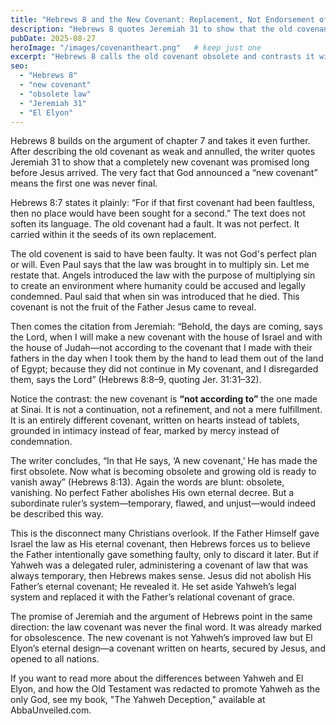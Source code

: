 ```yaml
---
title: "Hebrews 8 and the New Covenant: Replacement, Not Endorsement of the Old Covenant"
description: "Hebrews 8 quotes Jeremiah 31 to show that the old covenant was flawed and fading, while the new covenant is radically different. This is not fulfillment of Yahweh’s law but the unveiling of El Elyon’s relational promise."
pubDate: 2025-08-27
heroImage: "/images/covenantheart.png"   # keep just one
excerpt: "Hebrews 8 calls the old covenant obsolete and contrasts it with a new covenant written on hearts. Why would the eternal Father author a system He would later replace? The answer lies in distinguishing Yahweh’s covenant from El Elyon’s promise."
seo:
  - "Hebrews 8"
  - "new covenant"
  - "obsolete law"
  - "Jeremiah 31"
  - "El Elyon"
---
```



Hebrews 8 builds on the argument of chapter 7 and takes it even further. After describing the old covenant as weak and annulled, the writer quotes Jeremiah 31 to show that a completely new covenant was promised long before Jesus arrived. The very fact that God announced a “new covenant” means the first one was never final.  

Hebrews 8:7 states it plainly: “For if that first covenant had been faultless, then no place would have been sought for a second.” The text does not soften its language. The old covenant had a fault. It was not perfect. It carried within it the seeds of its own replacement.  

The old covenent is said to have been faulty. It was not God's perfect plan or will. Even Paul says that the law was brought in to multiply sin. Let me restate that. Angels introduced the law with the purpose of multiplying sin to create an environment where humanity could be accused and legally condemned. Paul said that when sin was introduced that he died. This covenant is not the fruit of the Father Jesus came to reveal.

Then comes the citation from Jeremiah: “Behold, the days are coming, says the Lord, when I will make a new covenant with the house of Israel and with the house of Judah—not according to the covenant that I made with their fathers in the day when I took them by the hand to lead them out of the land of Egypt; because they did not continue in My covenant, and I disregarded them, says the Lord” (Hebrews 8:8–9, quoting Jer. 31:31–32).  

Notice the contrast: the new covenant is **“not according to”** the one made at Sinai. It is not a continuation, not a refinement, and not a mere fulfillment. It is an entirely different covenant, written on hearts instead of tablets, grounded in intimacy instead of fear, marked by mercy instead of condemnation.  

The writer concludes, “In that He says, ‘A new covenant,’ He has made the first obsolete. Now what is becoming obsolete and growing old is ready to vanish away” (Hebrews 8:13). Again the words are blunt: obsolete, vanishing. No perfect Father abolishes His own eternal decree. But a subordinate ruler’s system—temporary, flawed, and unjust—would indeed be described this way.  

This is the disconnect many Christians overlook. If the Father Himself gave Israel the law as His eternal covenant, then Hebrews forces us to believe the Father intentionally gave something faulty, only to discard it later. But if Yahweh was a delegated ruler, administering a covenant of law that was always temporary, then Hebrews makes sense. Jesus did not abolish His Father’s eternal covenant; He revealed it. He set aside Yahweh’s legal system and replaced it with the Father’s relational covenant of grace.  

The promise of Jeremiah and the argument of Hebrews point in the same direction: the law covenant was never the final word. It was already marked for obsolescence. The new covenant is not Yahweh’s improved law but El Elyon’s eternal design—a covenant written on hearts, secured by Jesus, and opened to all nations.  

If you want to read more about the differences between Yahweh and El Elyon, and how the Old Testament was redacted to promote Yahweh as the only God, see my book, "The Yahweh Deception," available at AbbaUnveiled.com.  
